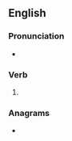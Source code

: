 ==English==

===Pronunciation===
* {{rhymes|ætɪŋ|lang=en}}

===Verb===
{{head|en|present participle}}

# {{present participle of|cat|lang=en|nocat=1}}

===Anagrams===
* {{anagrams|en|a=acgintt|tacting}}